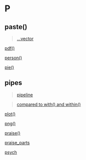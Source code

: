 # P {-}

## paste() {-}

> [...vector](https://linkedin-learning.pxf.io/rwkly_vector)

[pdf()](linkedin-learning.pxf.io/rweekly_plottofile)

[person()](https://linkedin-learning.pxf.io/rweekly_person)

[pie()](linkedin-learning.pxf.io/rweekly_piechart)

## pipes{-}

> [pipeline](https://linkedin-learning.pxf.io/rweekly_pipeline)

> [compared to with() and within()](https://linkedin-learning.pxf.io/rweekly_with)

[plot()](https://linkedin-learning.pxf.io/plot)

[png()](linkedin-learning.pxf.io/rweekly_plottofile)

[praise()](https://linkedin-learning.pxf.io/rweekly_fun)

[praise_parts](https://linkedin-learning.pxf.io/rweekly_fun)

[psych](https://linkedin-learning.pxf.io/rweekly_clipboard)
